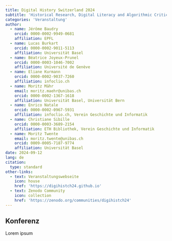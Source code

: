 ```yaml
---
title: Digital History Switzerland 2024
subtitle: 'Historical Research, Digital Literacy and Algorithmic Criticism'
categories: 'Veranstaltung'
author:
  - name: Jérôme Baudry
    orcid: 0000-0002-9949-0681
    affiliation: EPFL
  - name: Lucas Burkart
    orcid: 0000-0002-9011-5113
    affiliation: Universität Basel
  - name: Béatrice Joyeux-Prunel
    orcid: 0000-0003-1046-7002
    affiliation: Université de Genève
  - name: Eliane Kurmann
    orcid: 0000-0002-9037-7260
    affiliation: infoclio.ch
  - name: Moritz Mähr
    email: moritz.maehr@unibas.ch
    orcid: 0000-0002-1367-1618
    affiliation: Universität Basel, Universität Bern
  - name: Enrico Natale
    orcid: 0000-0002-0967-5931
    affiliation: infoclio.ch, Verein Geschichte und Informatik
  - name: Christiane Sibille
    orcid: 0000-0003-3689-2154
    affiliation: ETH Bibliothek, Verein Geschichte und Informatik
  - name: Moritz Twente
    email: moritz.twente@unibas.ch
    orcid: 0009-0005-7187-9774
    affiliation: Universität Basel
date: 2024-09-12
lang: de
citation:
  type: standard
other-links:
  - text: Veranstaltungswebseite
    icon: house
    href: 'https://digihistch24.github.io'
  - text: Zenodo Community
    icon: collection
    href: 'https://zenodo.org/communities/digihistch24'
---
```


## Konferenz

Lorem ipsum
